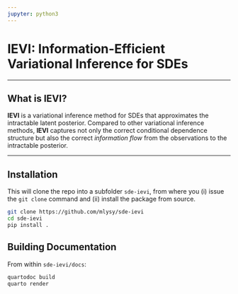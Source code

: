 ```yaml
---
jupyter: python3
---
```


# **IEVI**: Information-Efficient Variational Inference for SDEs

---

## What is **IEVI**?

**IEVI** is a variational inference method for SDEs that approximates the intractable latent posterior. Compared to other variational inference methods, **IEVI** captures not only the correct conditional dependence structure but also the correct *information flow* from the observations to the intractable posterior.

---

## Installation

This will clone the repo into a subfolder `sde-ievi`, from where you (i) issue the `git clone` command and (ii) install the package from source.

```bash
git clone https://github.com/mlysy/sde-ievi
cd sde-ievi
pip install .
``` 

## Building Documentation

From within `sde-ievi/docs`:

```bash
quartodoc build
quarto render
```
